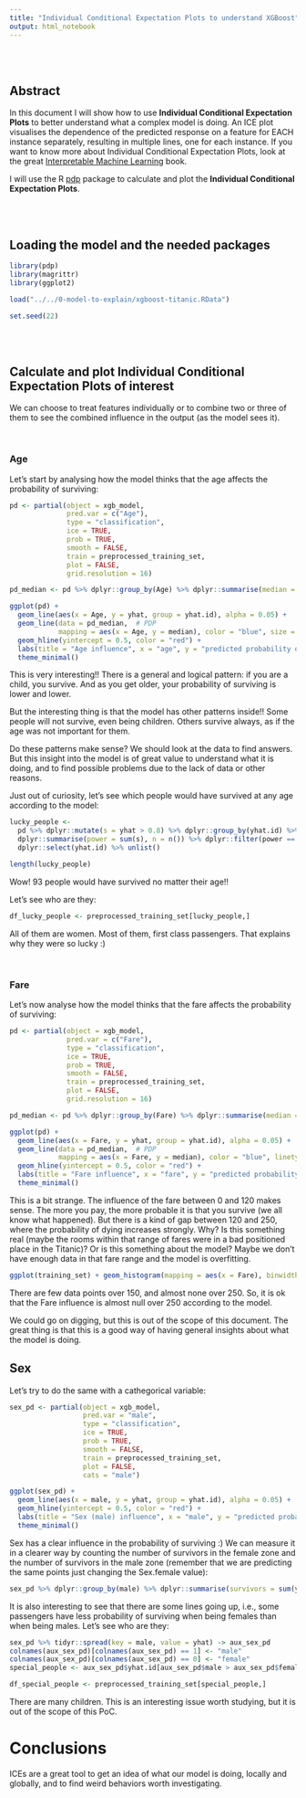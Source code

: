 ```yaml
---
title: "Individual Conditional Expectation Plots to understand XGBoost"
output: html_notebook
---
```


<br><br>

## Abstract

In this document I will show how to use **Individual Conditional Expectation Plots** to better understand what a complex model is doing. An ICE plot visualises the dependence of the predicted response on a feature for EACH instance separately, resulting in multiple lines, one for each instance. If you want to know more about Individual Conditional Expectation Plots, look at the great [Interpretable Machine Learning](https://christophm.github.io/interpretable-ml-book/ice.html) book.

I will use the R [pdp](https://github.com/bgreenwell/pdp) package to calculate and plot the **Individual Conditional Expectation Plots**.

<br><br>

## Loading the model and the needed packages

```r
library(pdp)
library(magrittr)
library(ggplot2)

load("../../0-model-to-explain/xgboost-titanic.RData")

set.seed(22)
```


<br><br>

## Calculate and plot Individual Conditional Expectation Plots of interest

We can choose to treat features individually or to combine two or three of them to see the combined influence in the output (as the model sees it).

<br>

### Age

Let's start by analysing how the model thinks that the age affects the probability of surviving:

```r
pd <- partial(object = xgb_model, 
              pred.var = c("Age"), 
              type = "classification",
              ice = TRUE,
              prob = TRUE,
              smooth = FALSE,
              train = preprocessed_training_set,
              plot = FALSE,
              grid.resolution = 16)

pd_median <- pd %>% dplyr::group_by(Age) %>% dplyr::summarise(median = median(yhat)) # PDP

ggplot(pd) +
  geom_line(aes(x = Age, y = yhat, group = yhat.id), alpha = 0.05) + 
  geom_line(data = pd_median,  # PDP
            mapping = aes(x = Age, y = median), color = "blue", size = 1.5, linetype = "dashed") +
  geom_hline(yintercept = 0.5, color = "red") +
  labs(title = "Age influence", x = "age", y = "predicted probability of surviving") +
  theme_minimal()
```

This is very interesting!! There is a general and logical pattern: if you are a child, you survive. And as you get older, your probability of surviving is lower and lower.

But the interesting thing is that the model has other patterns inside!! Some people will not survive, even being children. Others survive always, as if the age was not important for them.

Do these patterns make sense? We should look at the data to find answers. But this insight into the model is of great value to understand what it is doing, and to find possible problems due to the lack of data or other reasons.

Just out of curiosity, let's see which people would have survived at any age according to the model:

```r
lucky_people <- 
  pd %>% dplyr::mutate(s = yhat > 0.8) %>% dplyr::group_by(yhat.id) %>% 
  dplyr::summarise(power = sum(s), n = n()) %>% dplyr::filter(power == 16) %>% 
  dplyr::select(yhat.id) %>% unlist()

length(lucky_people)
```

Wow! 93 people would have survived no matter their age!!

Let's see who are they:

```r
df_lucky_people <- preprocessed_training_set[lucky_people,]
```

All of them are women. Most of them, first class passengers. That explains why they were so lucky :)

<br>

### Fare

Let's now analyse how the model thinks that the fare affects the probability of surviving:

```r
pd <- partial(object = xgb_model, 
              pred.var = c("Fare"), 
              type = "classification",
              ice = TRUE,
              prob = TRUE,
              smooth = FALSE,
              train = preprocessed_training_set,
              plot = FALSE,
              grid.resolution = 16)

pd_median <- pd %>% dplyr::group_by(Fare) %>% dplyr::summarise(median = median(yhat)) # PDP

ggplot(pd) +
  geom_line(aes(x = Fare, y = yhat, group = yhat.id), alpha = 0.05) + 
  geom_line(data = pd_median,  # PDP
            mapping = aes(x = Fare, y = median), color = "blue", linetype = "dashed", size = 1.5) +
  geom_hline(yintercept = 0.5, color = "red") +
  labs(title = "Fare influence", x = "fare", y = "predicted probability of surviving") +
  theme_minimal()
```

This is a bit strange. The influence of the fare between 0 and 120 makes sense. The more you pay, the more probable it is that you survive (we all know what happened). But there is a kind of gap between 120 and 250, where the probability of dying increases strongly. Why? Is this something real (maybe the rooms within that range of fares were in a bad positioned place in the Titanic)? Or is this something about the model? Maybe we don't have enough data in that fare range and the model is overfitting.


```r
ggplot(training_set) + geom_histogram(mapping = aes(x = Fare), binwidth = 50)
```

There are few data points over 150, and almost none over 250. So, it is ok that the Fare influence is almost null over 250 according to the model.

We could go on digging, but this is out of the scope of this document. The great thing is that this is a good way of having general insights about what the model is doing.


## Sex

Let's try to do the same with a cathegorical variable:

```r
sex_pd <- partial(object = xgb_model, 
                  pred.var = "male",
                  type = "classification",
                  ice = TRUE,
                  prob = TRUE,
                  smooth = FALSE,
                  train = preprocessed_training_set,
                  plot = FALSE,
                  cats = "male")

ggplot(sex_pd) +
  geom_line(aes(x = male, y = yhat, group = yhat.id), alpha = 0.05) + 
  geom_hline(yintercept = 0.5, color = "red") +
  labs(title = "Sex (male) influence", x = "male", y = "predicted probability of surviving") +
  theme_minimal()
```

Sex has a clear influence in the probability of surviving :)
We can measure it in a clearer way by counting the number of survivors in the female zone and the number of survivors in the male zone (remember that we are predicting the same points just changing the Sex.female value):

```r
sex_pd %>% dplyr::group_by(male) %>% dplyr::summarise(survivors = sum(yhat > 0.5), deads = sum(yhat <= 0.5))
```

It is also interesting to see that there are some lines going up, i.e., some passengers have less probability of surviving when being females than when being males. Let's see who are they:

```r
sex_pd %>% tidyr::spread(key = male, value = yhat) -> aux_sex_pd
colnames(aux_sex_pd)[colnames(aux_sex_pd) == 1] <- "male"
colnames(aux_sex_pd)[colnames(aux_sex_pd) == 0] <- "female"
special_people <- aux_sex_pd$yhat.id[aux_sex_pd$male > aux_sex_pd$female]
```

```r
df_special_people <- preprocessed_training_set[special_people,]
```

There are many children. This is an interesting issue worth studying, but it is out of the scope of this PoC.


# Conclusions

ICEs are a great tool to get an idea of what our model is doing, locally and globally, and to find weird behaviors worth investigating.


